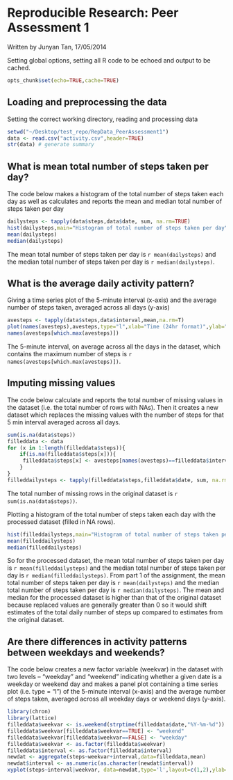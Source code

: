 Reproducible Research: Peer Assessment 1
=======================================
Written by Junyan Tan, 17/05/2014

Setting global options, setting all R code to be echoed and output to be cached.
```r
opts_chunk$set(echo=TRUE,cache=TRUE)
```

## Loading and preprocessing the data

Setting the correct working directory, reading and processing data

```r
setwd("~/Desktop/test_repo/RepData_PeerAssessment1")
data <- read.csv("activity.csv",header=TRUE)
str(data) # generate summary
```

## What is mean total number of steps taken per day?

The code below makes a histogram of the total number of steps taken each day as well as calculates and reports the mean and median total number of steps taken per day

```r
dailysteps <- tapply(data$steps,data$date, sum, na.rm=TRUE)
hist(dailysteps,main="Histogram of total number of steps taken per day",xlab="Total number of steps taken per day")
mean(dailysteps)
median(dailysteps)
```

The mean total number of steps taken per day is `r mean(dailysteps)` and the median total number of steps taken per day is `r median(dailysteps)`.

## What is the average daily activity pattern?

Giving a time series plot of the 5-minute interval (x-axis) and the average number of steps taken, averaged across all days (y-axis)

```r
avesteps <- tapply(data$steps,data$interval,mean,na.rm=T)
plot(names(avesteps),avesteps,type="l",xlab="Time (24hr format)",ylab="Number of steps")
names(avesteps[which.max(avesteps)])
```

The 5-minute interval, on average across all the days in the dataset, which contains the maximum number of steps is `r names(avesteps[which.max(avesteps)])`.

## Imputing missing values

The code below calculate and reports the total number of missing values in the dataset (i.e. the total number of rows with NAs). Then it creates a new dataset which replaces the missing values with the number of steps for that 5 min interval averaged across all days. 

```r
sum(is.na(data$steps))
filleddata <- data
for (x in 1:length(filleddata$steps)){
    if(is.na(filleddata$steps[x])){
     filleddata$steps[x] <- avesteps[names(avesteps)==filleddata$interval[x]]
    } 
}
filleddailysteps <- tapply(filleddata$steps,filleddata$date, sum, na.rm=TRUE)
```

The total number of missing rows in the original dataset is `r sum(is.na(data$steps))`.

Plotting a histogram of the total number of steps taken each day with the processed dataset (filled in NA rows).

```r
hist(filleddailysteps,main="Histogram of total number of steps taken per day",xlab="Total number of steps taken per day")
mean(filleddailysteps)
median(filleddailysteps)
```

So for the processed dataset, the mean total number of steps taken per day is `r mean(filleddailysteps)` and the median total number of steps taken per day is `r median(filleddailysteps)`. From part 1 of the assignment, the mean total number of steps taken per day is `r mean(dailysteps)` and the median total number of steps taken per day is `r median(dailysteps)`. The mean and median for the processed dataset is higher than that of the original dataset because replaced values are generally greater than 0 so it would shift estimates of the total daily number of steps up compared to estimates from the original dataset.

## Are there differences in activity patterns between weekdays and weekends?

The code below creates a new factor variable (weekvar) in the dataset with two levels – “weekday” and “weekend” indicating whether a given date is a weekday or weekend day and makes a panel plot containing a time series plot (i.e. type = "l") of the 5-minute interval (x-axis) and the average number of steps taken, averaged across all weekday days or weekend days (y-axis).

```r
library(chron)
library(lattice)
filleddata$weekvar <- is.weekend(strptime(filleddata$date,"%Y-%m-%d"))
filleddata$weekvar[filleddata$weekvar==TRUE] <- "weekend"
filleddata$weekvar[filleddata$weekvar==FALSE] <- "weekday"
filleddata$weekvar <- as.factor(filleddata$weekvar)
filleddata$interval <- as.factor(filleddata$interval)
newdat <- aggregate(steps~weekvar+interval,data=filleddata,mean)
newdat$interval <- as.numeric(as.character(newdat$interval))
xyplot(steps~interval|weekvar, data=newdat,type='l',layout=c(1,2),ylab="Number of steps",xlab="Time (24hrs format)")
```
